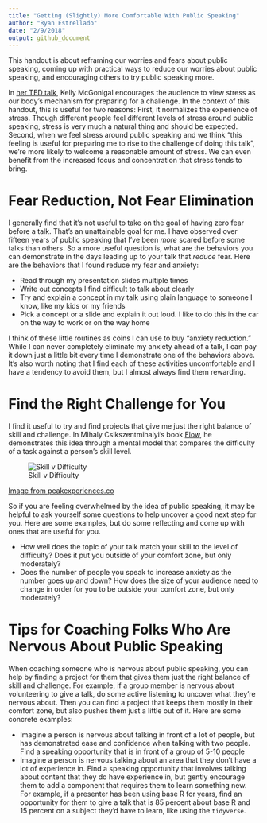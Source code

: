 ```yaml
---
title: "Getting (Slightly) More Comfortable With Public Speaking"
author: "Ryan Estrellado"
date: "2/9/2018"
output: github_document
---
```

  
This handout is about reframing our worries and fears about public speaking, coming up with practical ways to reduce our worries about public speaking, and encouraging others to try public speaking more. 

In [her TED talk](https://www.ted.com/talks/kelly_mcgonigal_how_to_make_stress_your_friend), Kelly McGonigal encourages the audience to view stress as our body's mechanism for preparing for a challenge. In the context of this handout, this is useful for two reasons: First, it normalizes the experience of stress. Though different people feel different levels of stress around public speaking, stress is very much a natural thing and should be expected. Second, when we feel stress around public speaking and we think "this feeling is useful for preparing me to rise to the challenge of doing this talk", we're more likely to welcome a reasonable amount of stress. We can even benefit from the increased focus and concentration that stress tends to bring. 


# Fear Reduction, Not Fear Elimination  

I generally find that it's not useful to take on the goal of having zero fear before a talk. That's an unattainable goal for me. I have observed over fifteen years of public speaking that I've been *more* scared before some talks than others. So a more useful question is, what are the behaviors you can demonstrate in the days leading up to your talk that *reduce* fear. Here are the behaviors that I found reduce my fear and anxiety: 

- Read through my presentation slides multiple times 
- Write out concepts I find difficult to talk about clearly 
- Try and explain a concept in my talk using plain language to someone I know, like my kids or my friends 
- Pick a concept or a slide and explain it out loud. I like to do this in the car on the way to work or on the way home 

I think of these little routines as coins I can use to buy "anxiety reduction." While I can never completely eliminate my anxiety ahead of a talk, I can pay it down just a little bit every time I demonstrate one of the behaviors above. It's also worth noting that I find each of these activities uncomfortable and I have a tendency to avoid them, but I almost always find them rewarding. 


# Find the Right Challenge for You 

I find it useful to try and find projects that give me just the right balance of skill and challenge. In Mihaly Csikszentmihalyi's book [Flow](https://en.wikipedia.org/wiki/Mihaly_Csikszentmihalyi), he demonstrates this idea through a mental model that compares the difficulty of a task against a person's skill level.

![Skill v Difficulty](https://i.imgur.com/BRyopry.png) 

[Image from peakexperiences.co](https://peakexperiences.co/flow-state-speed-learning-how-to-drift/)

So if you are feeling overwhelmed by the idea of public speaking, it may be helpful to ask yourself some questions to help uncover a good next step for you. Here are some examples, but do some reflecting and come up with ones that are useful for you. 

- How well does the topic of your talk match your skill to the level of difficulty? Does it put you outside of your comfort zone, but only moderately?  
- Does the number of people you speak to increase anxiety as the number goes up and down? How does the size of your audience need to change in order for you to be outside your comfort zone, but only moderately? 


# Tips for Coaching Folks Who Are Nervous About Public Speaking  

When coaching someone who is nervous about public speaking, you can help by finding a project for them that gives them just the right balance of skill and challenge. For example, if a group member is nervous about volunteering to give a talk, do some active listening to uncover what they're nervous about. Then you can find a project that keeps them mostly in their comfort zone, but also pushes them just a little out of it. Here are some concrete examples: 

- Imagine a person is nervous about talking in front of a lot of people, but has demonstrated ease and confidence when talking with two people. Find a speaking opportunity that is in front of a group of 5-10 people  
- Imagine a person is nervous talking about an area that they don't have a lot of experience in. Find a speaking opportunity that involves talking about content that they do have experience in, but gently encourage them to add a component that requires them to learn something new. For example, if a presenter has been using base R for years, find an opportunity for them to give a talk that is 85 percent about base R and 15 percent on a subject they'd have to learn, like using the `tidyverse`. 